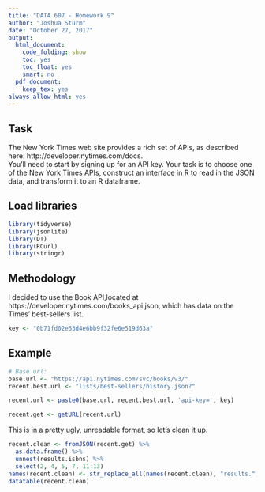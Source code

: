 ```yaml
---
title: "DATA 607 - Homework 9"
author: "Joshua Sturm"
date: "October 27, 2017"
output:
  html_document:
    code_folding: show
    toc: yes
    toc_float: yes
    smart: no
  pdf_document:
    keep_tex: yes
always_allow_html: yes
---
```


## Task

The New York Times web site provides a rich set of APIs, as described here:  http://developer.nytimes.com/docs.\
You'll need to start by signing up for an API key. Your task is to choose one of the New York Times APIs, construct an interface in R to read in the JSON data, and transform it to an R dataframe. 
 
## Load libraries
```r
library(tidyverse)
library(jsonlite)
library(DT)
library(RCurl)
library(stringr)
```

## Methodology

I decided to use the Book API,located at https://developer.nytimes.com/books_api.json, which has data on the Times' best-sellers list.

```r
key <- "0b71fd02e63d4e6bb9f32fe6e519d63a"
```

## Example

```r

# Base url:
base.url <- "https://api.nytimes.com/svc/books/v3/"
recent.best.url <- "lists/best-sellers/history.json?"
```

```r
recent.url <- paste0(base.url, recent.best.url, 'api-key=', key)
```

```r
recent.get <- getURL(recent.url)
```

This is in a pretty ugly, unreadable format, so let's clean it up.

```r
recent.clean <- fromJSON(recent.get) %>%
  as.data.frame() %>%
  unnest(results.isbns) %>%
  select(2, 4, 5, 7, 11:13)
names(recent.clean) <- str_replace_all(names(recent.clean), "results.", "")
datatable(recent.clean)
```

